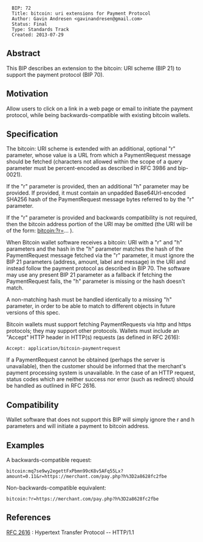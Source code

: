 <pre>
  BIP: 72
  Title: bitcoin: uri extensions for Payment Protocol
  Author: Gavin Andresen <gavinandresen@gmail.com>
  Status: Final
  Type: Standards Track
  Created: 2013-07-29
</pre>

==Abstract==

This BIP describes an extension to the bitcoin: URI scheme (BIP 21) to
support the payment protocol (BIP 70).

==Motivation==

Allow users to click on a link in a web page or email to initiate the
payment protocol, while being backwards-compatible with existing
bitcoin wallets.

==Specification==

The bitcoin: URI scheme is extended with an additional, optional
"r" parameter, whose value is a URL from which a PaymentRequest
message should be fetched (characters not allowed within the scope
of a query parameter must be percent-encoded as described in RFC 3986
and bip-0021).

If the "r" parameter is provided, then an additional "h" parameter
may be provided. If provided, it must contain an unpadded
Base64Url-encoded SHA256 hash of the PaymentRequest message bytes
referred to by the "r" parameter.

If the "r" parameter is provided and backwards compatibility
is not required, then the bitcoin address portion of the URI may be
omitted (the URI will be of the form: bitcoin:?r=... ).

When Bitcoin wallet software receives a bitcoin: URI with a "r" and "h"
parameters and the hash in the "h" parameter matches the hash of the
PaymentRequest message fetched via the "r" parameter, it must ignore
the BIP 21 parameters (address, amount, label and message) in the URI
and instead follow the payment protocol as described in BIP 70. The
software may use any present BIP 21 parameter as a fallback if fetching
the PaymentRequest fails, the "h" parameter is missing or the hash
doesn't match.

A non-matching hash must be handled identically to a missing "h"
parameter, in order to be able to match to different objects in
future versions of this spec.

Bitcoin wallets must support fetching PaymentRequests via http and
https protocols; they may support other protocols. Wallets must
include an "Accept" HTTP header in HTTP(s) requests (as defined
in RFC 2616):

<pre>Accept: application/bitcoin-paymentrequest</pre>

If a PaymentRequest cannot be obtained (perhaps the server is
unavailable), then the customer should be informed that the merchant's
payment processing system is unavailable. In the case of an HTTP
request, status codes which are neither success nor error (such as
redirect) should be handled as outlined in RFC 2616.

==Compatibility==

Wallet software that does not support this BIP will simply ignore the
r and h parameters and will initiate a payment to bitcoin address.

==Examples==
A backwards-compatible request:
<pre>
bitcoin:mq7se9wy2egettFxPbmn99cK8v5AFq55Lx?amount=0.11&r=https://merchant.com/pay.php?h%3D2a8628fc2fbe
</pre>
Non-backwards-compatible equivalent:
<pre>
bitcoin:?r=https://merchant.com/pay.php?h%3D2a8628fc2fbe
</pre>

==References==

[[http://www.w3.org/Protocols/rfc2616/rfc2616.html|RFC 2616]] : Hypertext Transfer Protocol -- HTTP/1.1 
